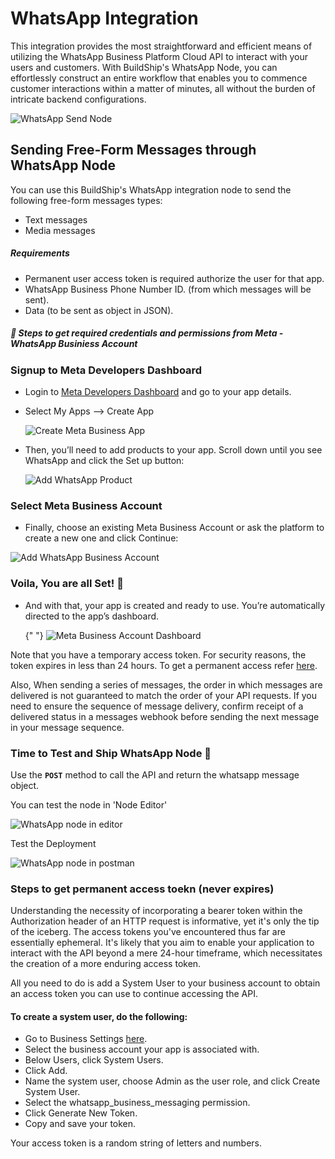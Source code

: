 
# WhatsApp Integration

This integration provides the most straightforward and efficient means of utilizing the WhatsApp Business Platform Cloud API to interact with your users and customers.
With BuildShip's WhatsApp Node, you can effortlessly construct an entire workflow that enables you to commence customer interactions within a matter of minutes, all without the burden of intricate backend configurations.

<Image src={whatsappBanner} alt="WhatsApp Send Node" width={1200} />

## Sending Free-Form Messages through WhatsApp Node

You can use this BuildShip's WhatsApp integration node to send the following free-form messages types:

- Text messages
- Media messages

##### Requirements

- Permanent user access token is required authorize the user for that app.
- WhatsApp Business Phone Number ID. (from which messages will be sent).
- Data (to be sent as object in JSON).

##### 📝 Steps to get required credentials and permissions from Meta - WhatsApp Businiess Account

<Steps>

### Signup to Meta Developers Dashboard

- Login to [Meta Developers Dashboard](https://developers.facebook.com/) and go to your app details.
- Select My Apps --> Create App

  <Image src={creteApp} alt="Create Meta Business App" width={800} />

- Then, you’ll need to add products to your app. Scroll down until you see WhatsApp and click the Set up button:

  <Image src={addProduct} alt="Add WhatsApp Product" width={800} />

### Select Meta Business Account

- Finally, choose an existing Meta Business Account or ask the platform to create a new one and click Continue:
<div class = "flex justify-center">
  <Image src={metaAccount} alt="Add WhatsApp Business Account" width={400} />
</div>

### Voila, You are all Set! 🎉

- And with that, your app is created and ready to use. You’re automatically directed to the app’s dashboard.

  {" "}
  <Image src={dashboard} alt="Meta Business Account Dashboard" width={800} />

</Steps>

  <Callout emoji="💡">

  Note that you have a temporary access token. For security reasons, the token expires in less than 24 hours. To get a permanent access refer [here](#steps-to-get-permanent-access-toekn-never-expires).

  </Callout>

Also, When sending a series of messages, the order in which messages are delivered is not guaranteed to match the order of your API requests. 
If you need to ensure the sequence of message delivery, confirm receipt of a delivered status in a messages webhook before sending the next message in your message sequence. 

### Time to Test and Ship WhatsApp Node 🚀

Use the **```POST```** method to call the API and return the whatsapp message object.

You can test the node in 'Node Editor'

  <Image src={testNode} alt="WhatsApp node in editor" width={800} />

Test the Deployment

  <Image src={testPost} alt="WhatsApp node in postman" width={800} />

### Steps to get permanent access toekn (never expires) 
Understanding the necessity of incorporating a bearer token within the Authorization header of an HTTP request is informative, yet it's only the tip of the iceberg. The access tokens you've encountered thus far are essentially ephemeral. 
It's likely that you aim to enable your application to interact with the API beyond a mere 24-hour timeframe, which necessitates the creation of a more enduring access token.

All you need to do is add a System User to your business account to obtain an access token you can use to continue accessing the API. 

#### To create a system user, do the following:

- Go to Business Settings [here](https://developers.facebook.com/micro_site/url/?click_creative_path[0]=link&ums_creative_detail=link%26device_type%3Ddesktop&click_from_context_menu=true&country=IN&destination=https%3A%2F%2Fbusiness.facebook.com%2Fsettings&event_type=click&last_nav_impression_id=0AEeFjch8mUN92OaY&max_percent_page_viewed=90&max_viewport_height_px=984&max_viewport_width_px=1850&orig_request_uri=https%3A%2F%2Fdevelopers.facebook.com%2Fblog%2Fpost%2F2022%2F12%2F05%2Fauth-tokens%2F&region=apac&scrolled=true&session_id=1VV5dHDVNht7DIriz&site=developers&extra_data[create_type]=link&extra_data[create_type_detail]=&extra_data[creative_detail]=link%26device_type%3Ddesktop).
- Select the business account your app is associated with.
- Below Users, click System Users.
- Click Add.
- Name the system user, choose Admin as the user role, and click Create System User.
- Select the whatsapp_business_messaging permission.
- Click Generate New Token.
- Copy and save your token.

Your access token is a random string of letters and numbers.

